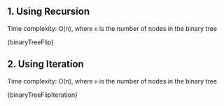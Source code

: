 

## 1. Using Recursion

Time complexity: O(n), where `n` is the number of nodes in the binary tree

<MDXCodeBlock>{binaryTreeFlip}</MDXCodeBlock>

## 2. Using Iteration

Time complexity: O(n), where `n` is the number of nodes in the binary tree

<MDXCodeBlock>{binaryTreeFlipIteration}</MDXCodeBlock>
